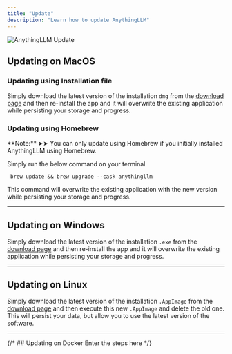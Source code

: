 ```yaml
---
title: "Update"
description: "Learn how to update AnythingLLM"
---
```



<Image
  src="/images/guides/update.png" 
  height={1080} 
  width={1920} 
  quality={100}
  alt="AnythingLLM Update"
/>


## Updating on MacOS 

### Updating using Installation file
Simply download the latest version of the installation `dmg` from the [download page](https://useanything.com/download) and then re-install the app and it will overwrite the existing application while persisting your storage and progress.

### Updating using Homebrew
<Callout type="warning" emoji="⚠️">
  **Note:** ➤➤ You can only update using Homebrew if you initially installed AnythingLLM using Homebrew.
</Callout>

Simply run the below command on your terminal

``` shell copy
 brew update && brew upgrade --cask anythingllm
```

This command will overwrite the existing application with the new version while persisting your storage and progress.

---

## Updating on Windows 
Simply download the latest version of the installation `.exe` from the [download page](https://useanything.com/download) and then re-install the app and it will overwrite the existing application while persisting your storage and progress.

---

## Updating on Linux 
Simply download the latest version of the installation `.AppImage` from the [download page](https://useanything.com/download) and then execute this new `.AppImage` and delete the old one. This will persist your data, but allow you to use the latest version of the software.

---

{/* ## Updating on Docker
Enter the steps here */}